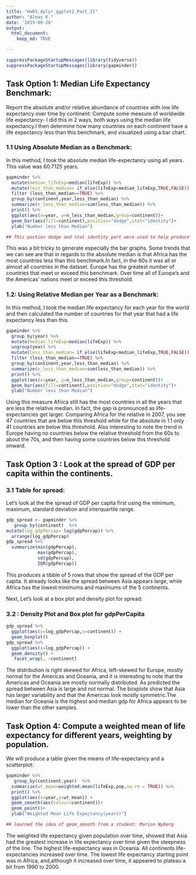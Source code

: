 ```yaml
---
title: "Hw03_dplyr_ggplot2_Part_II"
author: "Almas K."
date: '2019-09-28'
output:
  html_document:
    keep_md: TRUE

---
```

```r
suppressPackageStartupMessages(library(tidyverse)) 
suppressPackageStartupMessages(library(gapminder))
```

## Task Option 1: Median Life Expectancy Benchmark: 

 Report the absolute and/or relative abundance of countries with low life expectancy over time by continent: Compute some measure of worldwide life expectancy- I did this in 2 ways, both ways using the median life expectancy.I then determine how many countries on each continent have a life expectancy less than this benchmark, and visualized using a bar chart. 

### 1.1 Using Absolute Median as a Benchmark:

In this method, I took the absolute median life-expectancy using all years. This value was 60.7125 years.

```r
gapminder %>%
  mutate(median_lifeExp=median(lifeExp)) %>%
  mutate(less_than_median= if_else(lifeExp<median_lifeExp,TRUE,FALSE)) %>% 
  filter (less_than_median==TRUE) %>%
  group_by(continent,year,less_than_median) %>%
  summarize(n_less_than_median=sum(less_than_median)) %>%
  print() %>%
  ggplot(aes(x=year, y=n_less_than_median,group=continent))+
  geom_bar(aes(fill=continent),position="dodge",stat="identity")+
  ylab("Number less than Median")

## This postion dodge and stat identity part were used to help produce grouped bar charts next to each other and make it visually more appealing, learned this from: https://www.r-graph-gallery.com/48-grouped-barplot-with-ggplot2.html
```

This was a bit tricky to generate especially the bar graphs. Some trends that we can see are that in regards to the absolute median is that Africa has the most countries less than this benchmark.In fact, in the 60s it was all or almost all countries in the dataset. Europe has the greatest number of countries that meet or exceed this benchmark. Over time all of Europe's and the Americas' nations meet or exceed this threshold. 

### 1.2: Using Relative Median per Year as a Benchmark: 

In this method, I took the median life expectancy for each year for the world  and then calculated the number of countries for that year that had a life expectancy less than this. 

```r
gapminder %>%
  group_by(year) %>%
  mutate(median_lifeExp=median(lifeExp)) %>%
  ungroup(year) %>%
  mutate(less_than_median= if_else(lifeExp<median_lifeExp,TRUE,FALSE)) %>%
  filter (less_than_median==TRUE) %>%
  group_by(continent,year,less_than_median) %>%
  summarize(n_less_than_median=sum(less_than_median)) %>%
  print() %>%
  ggplot(aes(x=year, y=n_less_than_median,group=continent))+
  geom_bar(aes(fill=continent),position="dodge",stat="identity")+
  ylab("Number less than Median")
```

Using this measure Africa still has the most countries in all the years that are less the relative median. In fact, the gap is pronounced as life-expectancies get larger. Comparing Africa for the relative in 2007, you see 47 countries that are below this threshold while for the absolute in 1.1 only 41 countries are below this threshold. Also interesting to note the trend in Europe having no countries below the relative threshold from the 60s to about the 70s, and then having some countries below this threshold onward. 

## Task Option 3 : Look at the spread of GDP per capita within the continents.

### 3.1 Table for spread:
Let's look at the the spread of GDP per capita first using the minimum, maximum, standard deviation and interquartile range. 
```r
gdp_spread <- gapminder %>%
   group_by(continent)  %>%
mutate(log_gdpPercap= log(gdpPercap)) %>%
  arrange(log_gdpPercap)
gdp_spread %>%
  summarize(min(gdpPercap),
            max(gdpPercap),
            sd(gdpPercap),
            IQR(gdpPercap))
```

This produces a tibble of 5 rows that show the spread of the GDP per capita. It already looks like the spread between Asia appears large, while Africa has the lowest minimums and maximums of the 5 continents. 

Next, Let's look at a box plot and density plot for spread:

### 3.2 : Density Plot and Box plot for gdpPerCapita
```r
gdp_spread %>%
  ggplot(aes(y=log_gdpPercap,x=continent)) +
  geom_boxplot() 
gdp_spread %>%
  ggplot(aes(x=log_gdpPercap)) +
  geom_density() +
   facet_wrap(. ~continent) 
```


The distribution is right skewed for Africa, left-skewed for Europe, mostly normal for the Americas and Oceania, and it is interesting to note that the Americas and Oceania are mostly normally distributed. As predicted the spread between Asia is large and not normal. The boxplots show that Asia has larger variability and that the Americas look mostly symmetric.The median for Oceania is the highest and median gdp for Africa appears to be lower than the other samples.  

## Task Option 4: Compute a weighted mean of life expectancy for different years, weighting by population. 

We will produce a table given the means of life-expectancy and a scatterplot:
```r
gapminder %>%
   group_by(continent,year)  %>%
  summarize(wt_mean=weighted.mean(lifeExp,pop,na.rm = TRUE)) %>%
  print() %>%
  ggplot(aes(x=year,y=wt_mean)) +
  geom_smooth(aes(colour=continent))+
  geom_point()+
  ylab("Weighted Mean Life Expectancy(years)")

## learned the idea of geom_smooth from a student: Marion Nyberg
```

The weighted life expectancy given population over time, showed that Asia had the greatest increase in life expectancy over time given the steepness of the line. The highest life-expectancy was in Oceania. All continents life-expectancies increased over time. The lowest life expectancy starting point was in Africa, and,although it increased over time, it appeared to plateau a bit from 1990 to 2000. 


